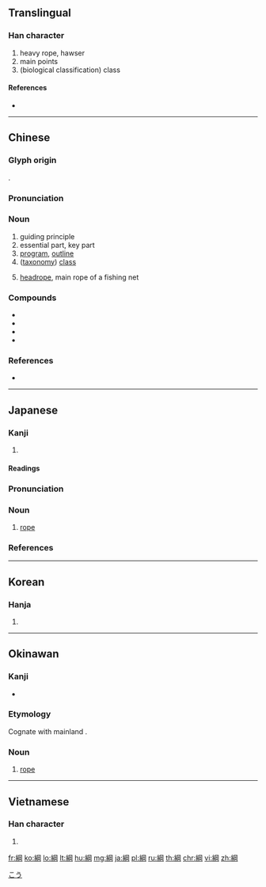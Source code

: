 {{character info/new}}
{{also|纲}}
==Translingual==

===Han character===
{{Han char|rn=120|rad=糸|as=08|sn=14|four=27920|canj=VFBTU}}

# heavy rope, hawser
# main points
# (biological classification) class

====References====
* {{Han ref|kx=0927.240|dkj=27576|dj=1364.300|hdz=53414.050|uh=7DB1|ud=32177|bh=BAF5|bd=47861}}

----

==Chinese==
{{zh-forms|s=纲}}

===Glyph origin===
{{Han etym}}
{{Han compound|糸|岡|c1=s|c2=p|t1=rope|ls=psc}}.

===Pronunciation===
{{zh-pron
|m=gāng
|c=gong1
|h=pfs=
|md=
|mn=kang
|w=
|mc=y
|oc=y
|cat=n
}}

===Noun===
{{zh-noun}}

# guiding principle
# essential part, key part
# [[program]], [[outline]]
# ([[taxonomy]]) [[class]]
# {{lb|zh|archaic}} [[headrope]], main rope of a fishing net

===Compounds===
* {{zh-l|大綱|outline}}
* {{zh-l|提綱|summary}}
* {{zh-l|綱領|doctrine}}
* {{zh-l|政綱}}

===References===
* {{R:cedict}}

----

==Japanese==

===Kanji===
{{ja-kanji|grade=c|rs=糸08}}

# {{defn|lang=ja|sort=糸08}}

====Readings====
{{ja-readings|goon=[[こう]] (kō)|kanon=[[こう]] (kō)|kun=[[つな]] (tsuna)}}

{{ja-kanjitab|つな|yomi=k}}

===Pronunciation===
{{ja-pron|yomi=k|つな|acc=2|acc_ref=DJR,NHK}}

===Noun===
{{ja-noun|つな}}

# [[rope]]

===References===
<references/>

[[Category:ja:Taxonomy|こう]]

----

==Korean==

===Hanja===
{{ko-hanja|hangeul=강|eumhun=|rv=gang|mr=kang|y=kang}}

# {{defn|lang=ko|sort=糸08}}

----

==Okinawan==

===Kanji===
{{head|ryu|kanji}}

* {{ja-readings|kun=[[ちな]] (china)}}

===Etymology===
Cognate with mainland {{cog|ja|綱|tr=tsuna}}.

===Noun===
{{head|ryu|noun|hiragana|ちな|romaji|china}}

# [[rope]]

----

==Vietnamese==

===Han character===
{{vi-hantu|[[cương]], [[cáng]]|rs=糸08}}

# {{defn|lang=vi|sort=糸08}}

[[fr:綱]]
[[ko:綱]]
[[lo:綱]]
[[lt:綱]]
[[hu:綱]]
[[mg:綱]]
[[ja:綱]]
[[pl:綱]]
[[ru:綱]]
[[th:綱]]
[[chr:綱]]
[[vi:綱]]
[[zh:綱]]